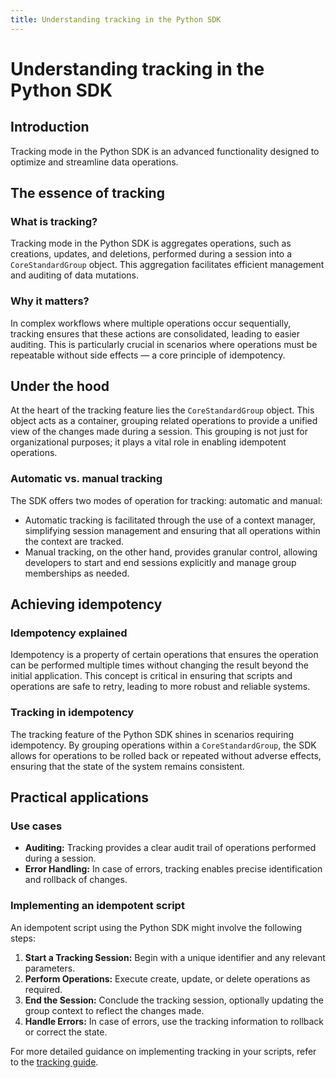 ```yaml
---
title: Understanding tracking in the Python SDK
---
```


# Understanding tracking in the Python SDK

## Introduction

Tracking mode in the Python SDK is an advanced functionality designed to optimize and streamline data operations.

## The essence of tracking

### What is tracking?

Tracking mode in the Python SDK is aggregates operations, such as creations, updates, and deletions, performed during a session into a `CoreStandardGroup` object.
This aggregation facilitates efficient management and auditing of data mutations.

### Why it matters?

In complex workflows where multiple operations occur sequentially, tracking ensures that these actions are consolidated, leading to easier auditing.
This is particularly crucial in scenarios where operations must be repeatable without side effects — a core principle of idempotency.

## Under the hood

At the heart of the tracking feature lies the `CoreStandardGroup` object. This object acts as a container, grouping related operations to provide a unified view of the changes made during a session. This grouping is not just for organizational purposes; it plays a vital role in enabling idempotent operations.

### Automatic vs. manual tracking

The SDK offers two modes of operation for tracking: automatic and manual:

- Automatic tracking is facilitated through the use of a context manager, simplifying session management and ensuring that all operations within the context are tracked.
- Manual tracking, on the other hand, provides granular control, allowing developers to start and end sessions explicitly and manage group memberships as needed.

## Achieving idempotency

### Idempotency explained

Idempotency is a property of certain operations that ensures the operation can be performed multiple times without changing the result beyond the initial application. This concept is critical in ensuring that scripts and operations are safe to retry, leading to more robust and reliable systems.

### Tracking in idempotency

The tracking feature of the Python SDK shines in scenarios requiring idempotency. By grouping operations within a `CoreStandardGroup`, the SDK allows for operations to be rolled back or repeated without adverse effects, ensuring that the state of the system remains consistent.

## Practical applications

### Use cases

- **Auditing:** Tracking provides a clear audit trail of operations performed during a session.
- **Error Handling:** In case of errors, tracking enables precise identification and rollback of changes.

### Implementing an idempotent script

An idempotent script using the Python SDK might involve the following steps:

1. **Start a Tracking Session:** Begin with a unique identifier and any relevant parameters.
2. **Perform Operations:** Execute create, update, or delete operations as required.
3. **End the Session:** Conclude the tracking session, optionally updating the group context to reflect the changes made.
4. **Handle Errors:** In case of errors, use the tracking information to rollback or correct the state.

For more detailed guidance on implementing tracking in your scripts, refer to the [tracking guide](../../python-sdk/guides/tracking).
